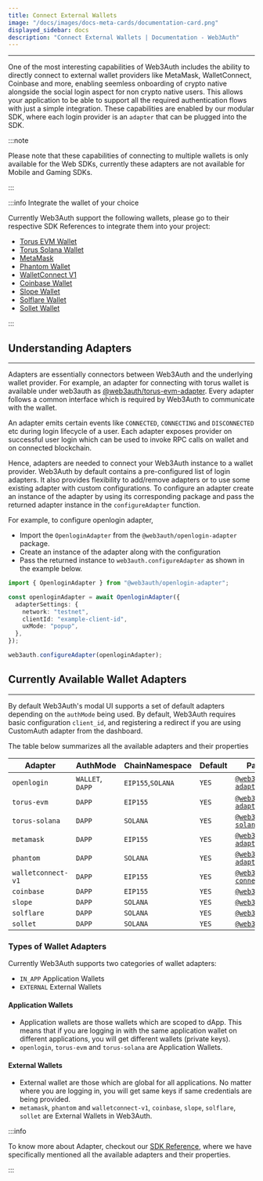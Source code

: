 ```yaml
---
title: Connect External Wallets
image: "/docs/images/docs-meta-cards/documentation-card.png"
displayed_sidebar: docs
description: "Connect External Wallets | Documentation - Web3Auth"
---
```


---

One of the most interesting capabilities of Web3Auth includes the ability to directly connect to external wallet providers like MetaMask,
WalletConnect, Coinbase and more, enabling seemless onboarding of crypto native alongside the social login aspect for non crypto native users. This
allows your application to be able to support all the required authentication flows with just a simple integration. These capabilities are enabled by
our modular SDK, where each login provider is an `adapter` that can be plugged into the SDK.

:::note

Please note that these capabilities of connecting to multiple wallets is only available for the Web SDKs, currently these adapters are not available
for Mobile and Gaming SDKs.

:::

:::info Integrate the wallet of your choice

Currently Web3Auth support the following wallets, please go to their respective SDK References to integrate them into your project:

- [Torus EVM Wallet](/sdk/web/adapters/torus-evm)
- [Torus Solana Wallet](/sdk/web/adapters/torus-solana)
- [MetaMask](/sdk/web/adapters/metamask)
- [Phantom Wallet](/sdk/web/adapters/phantom)
- [WalletConnect V1](/sdk/web/adapters/wallet-connect-v1)
- [Coinbase Wallet](/sdk/web/adapters/coinbase)
- [Slope Wallet](/sdk/web/adapters/slope)
- [Solflare Wallet](/sdk/web/adapters/solflare)
- [Sollet Wallet](/sdk/web/adapters/sollet)

:::

## Understanding Adapters

---

Adapters are essentially connectors between Web3Auth and the underlying wallet provider. For example, an adapter for connecting with torus wallet is
available under web3auth as [@web3auth/torus-evm-adapter](/sdk/web/adapters/torus-evm). Every adapter follows a common interface which is required by
Web3Auth to communicate with the wallet.

An adapter emits certain events like `CONNECTED`, `CONNECTING` and `DISCONNECTED` etc during login lifecycle of a user. Each adapter exposes provider
on successful user login which can be used to invoke RPC calls on wallet and on connected blockchain.

Hence, adapters are needed to connect your Web3Auth instance to a wallet provider. Web3Auth by default contains a pre-configured list of login
adapters. It also provides flexibility to add/remove adapters or to use some existing adapter with custom configurations. To configure an adapter
create an instance of the adapter by using its corresponding package and pass the returned adapter instance in the `configureAdapter` function.

For example, to configure openlogin adapter,

- Import the `OpenloginAdapter` from the `@web3auth/openlogin-adapter` package.
- Create an instance of the adapter along with the configuration
- Pass the returned instance to `web3auth.configureAdapter` as shown in the example below.

```ts
import { OpenloginAdapter } from "@web3auth/openlogin-adapter";

const openloginAdapter = await OpenloginAdapter({
  adapterSettings: {
    network: "testnet",
    clientId: "example-client-id",
    uxMode: "popup",
  },
});

web3auth.configureAdapter(openloginAdapter);
```

## Currently Available Wallet Adapters

---

By default Web3Auth's modal UI supports a set of default adapters depending on the `authMode` being used. By default, Web3Auth requires basic
configuration `client_id`, and registering a redirect if you are using CustomAuth adapter from the dashboard.

The table below summarizes all the available adapters and their properties

| Adapter            | AuthMode         | ChainNamespace    | Default | Package Name                                                                 |
| ------------------ | ---------------- | ----------------- | ------- | ---------------------------------------------------------------------------- |
| `openlogin`        | `WALLET`, `DAPP` | `EIP155`,`SOLANA` | `YES`   | [`@web3auth/openlogin-adapter`](/sdk/web/openlogin)                          |
| `torus-evm`        | `DAPP`           | `EIP155`          | `YES`   | [`@web3auth/torus-evm-adapter`](/sdk/web/adapters/torus-evm)                 |
| `torus-solana`     | `DAPP`           | `SOLANA`          | `YES`   | [`@web3auth/torus-solana-adapter`](/sdk/web/adapters/torus-solana)           |
| `metamask`         | `DAPP`           | `EIP155`          | `YES`   | [`@web3auth/metamask-adapter`](/sdk/web/adapters/metamask)                   |
| `phantom`          | `DAPP`           | `SOLANA`          | `YES`   | [`@web3auth/phantom-adapter`](/sdk/web/adapters/phantom)                     |
| `walletconnect-v1` | `DAPP`           | `EIP155`          | `YES`   | [`@web3auth/wallet-connect-v1-adapter`](/sdk/web/adapters/wallet-connect-v1) |
| `coinbase`         | `DAPP`           | `EIP155`          | `YES`   | [`@web3auth/coinbase`](/sdk/web/adapters/coinbase)                           |
| `slope`            | `DAPP`           | `SOLANA`          | `YES`   | [`@web3auth/slope`](/sdk/web/adapters/slope)                                 |
| `solflare`         | `DAPP`           | `SOLANA`          | `YES`   | [`@web3auth/solflare`](/sdk/web/adapters/solflare)                           |
| `sollet`           | `DAPP`           | `SOLANA`          | `YES`   | [`@web3auth/sollet`](/sdk/web/adapters/sollet)                               |

### Types of Wallet Adapters

Currently Web3Auth supports two categories of wallet adapters:

- `IN_APP` Application Wallets
- `EXTERNAL` External Wallets

#### Application Wallets

- Application wallets are those wallets which are scoped to dApp. This means that if you are logging in with the same application wallet on different
  applications, you will get different wallets (private keys).
- `openlogin`, `torus-evm` and `torus-solana` are Application Wallets.

#### External Wallets

- External wallet are those which are global for all applications. No matter where you are logging in, you will get same keys if same credentials are
  being provided.
- `metamask`, `phantom` and `walletconnect-v1`, `coinbase`, `slope`, `solflare`, `sollet` are External Wallets in Web3Auth.

:::info

To know more about Adapter, checkout our [SDK Reference](/sdk/web/adapters/#common-configuration-interfaces), where we have specifically mentioned all
the available adapters and their properties.

:::
